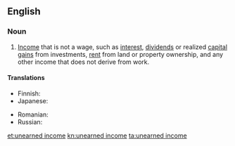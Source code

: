 ==English==
{{wikipedia}}

===Noun===
{{en-noun}}

# {{lb|en|taxation}} [[income|Income]] that is not a wage, such as [[interest]], [[dividends]] or realized [[capital gain]]s from investments, [[rent]] from land or property ownership, and any other income that does not derive from work.

====Translations====
{{trans-top|income which is not a wage}}
* Finnish: {{t+|fi|pääomatulo}}
* Japanese: {{t|ja|不労所得|tr=ふろうしょとく, furōshotoku|sc=Jpan}}
{{trans-mid}}
* Romanian: {{t|ro|venit din capital|n}}
* Russian: {{t|ru|нетрудово́й дохо́д|m}}
{{trans-bottom}}

[[et:unearned income]]
[[kn:unearned income]]
[[ta:unearned income]]